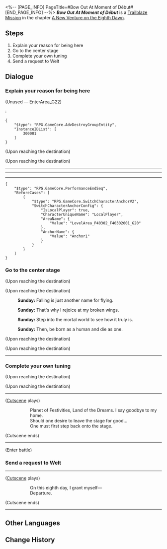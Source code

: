 <%-- [PAGE_INFO]
PageTitle=#Bow Out At Moment of Début#
[END_PAGE_INFO] --%>
{{Stub|Dialogue.}}
{{Mission Infobox
|id            = 1036105
|title         = 
|image         = <!--Mission Bow Out At Moment of Début.png-->
|type          = Trailblaze
|event_name    = 
|chapter       = A New Venture on the Eighth Dawn
|requirements  = {{subst:void|<!--Unknown: {"Type":"Manual"}-->}}
|summary       = <!--official mission summary from Fate's Atlas-->
|characters    = Sunday; Trailblazer
|startLocation = [[Penacony]] - [[Penacony Grand Theater]]
|world         = Penacony
|area          = Penacony Grand Theater
|prev          = 
|next          = 
|rewards       = Traveler's Guide*2; Lost Crystal*2; Credit*30,000
}}
'''''Bow Out At Moment of Début''''' is a [[Trailblaze Mission]] in the chapter [[A New Venture on the Eighth Dawn]].

==Steps==
# Explain your reason for being here
# Go to the center stage
# Complete your own tuning
# Send a request to Welt

<!--
==Gameplay Notes==

--><!--
==Trial Character==

-->
==Dialogue==
{{Stub Dialogue}}

===Explain your reason for being here{{subst:void|<!--103610501-->}}===
{{Mission Description|type=trailblaze|location=Penacony Grand Theater|Only when one has fallen to the ground can they learn how to fly. If one wants to take a curtain call, they must stand on the stage once more.<br />Explain Wonweek's true identity to Welt.}}
{{Dialogue Start}}
;(Unused &mdash; EnterArea_G22)
:<!--0.5-second delay-->
:<pre>{
	"$type": "RPG.GameCore.AdvDestroyGroupEntity",
	"InstanceIDList": [
		300001
	]
}</pre>
;(Upon reaching the destination)

;(Upon reaching the destination)
:{{tx}}
----
:{{tx}}
----
:{{tx}}
----
:{{tx}}
<pre>{
	"$type": "RPG.GameCore.PerformanceEndSeq",
	"BeforeCases": [
		{
			"$type": "RPG.GameCore.SwitchCharacterAnchorV2",
			"SwitchCharacterAnchorConfig": {
				"IsLocalPlayer": true,
				"CharacterUniqueName": "LocalPlayer",
				"AreaName": {
					"Value": "LevelArea_P40302_F40302001_G20"
				},
				"AnchorName": {
					"Value": "Anchor1"
				}
			}
		}
	]
}</pre>
{{Dialogue End}}

===Go to the center stage{{subst:void|<!--103610502-->}}===
{{Dialogue Start}}
;(Upon reaching the destination)

;(Upon reaching the destination)
:{{A|VO chapter3 46 sunday 144.ogg}} '''Sunday:''' Falling is just another name for flying.
:{{A|VO chapter3 46 sunday 145.ogg}} '''Sunday:''' That's why I rejoice at my broken wings.
:{{A|VO chapter3 46 sunday 146.ogg}} '''Sunday:''' Step into the mortal world to see how it truly is.
:{{A|VO chapter3 46 sunday 147.ogg}} '''Sunday:''' Then, be born as a human and die as one.
;(Upon reaching the destination)

;(Upon reaching the destination)
----
:{{tx}}
{{Dialogue End}}

===Complete your own tuning{{subst:void|<!--103610503-->}}===
{{Mission Description|type=trailblaze|location=Penacony Grand Theater|update|Only when one has fallen to the ground can they learn how to fly. If one wants to take a curtain call, they must stand on the stage once more.<br />Complete your own tuning.}}
{{Dialogue Start}}
;(Upon reaching the destination)

;(Upon reaching the destination)
----
;([[#Gallery|Cutscene]] plays)
::Planet of Festivities, Land of the Dreams. I say goodbye to my home.
::Should one desire to leave the stage for good...
::One must first step back onto the stage.
;(Cutscene ends)
----
;(Enter battle)
:{{Enemy List|"Harmonious Choir" The Great Septimus*1}}
{{Dialogue End}}

===Send a request to Welt{{subst:void|<!--103610504-->}}===
{{Mission Description|type=trailblaze|location=Penacony Grand Theater|update|Having resolved to advance, Sunday decides to look back on his past... Having embraced everything that happened, on the eighth day, the day of his departure also embraces him. However, he is still missing one thing... Permission to board the Express.}}
{{Dialogue Start}}
----
;([[#Gallery|Cutscene]] plays)
::On this eighth day, I grant myself&mdash;
::Departure.
;(Cutscene ends)
----
:{{tx}}
{{Dialogue End}}

==Other Languages==
{{Other Languages
|en   = Bow Out At Moment of Début
|zhs  = 谢幕于登台之时
|zht  = 謝幕於登台之時
|ja   = 舞台上のカーテンコール
|ko   = 커튼콜은 무대에 오른 순간에
|es   = Cuando cae el telón
|fr   = Adieux sur scène
|ru   = Занавес в момент дебюта
|th   = โค้งคำนับเมื่อม่านปิดฉาก
|vi   = Cúi Chào Lúc Lên Sân Khấu
|de   = Wenn der Vorhang fällt
|id   = Saat Tirai Penutup Muncul
|pt   = Quando As Cortinas Caem
}}

==Change History==
{{Change History|2.7}}
